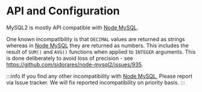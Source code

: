 # API and Configuration

MySQL2 is mostly API compatible with [Node MySQL][node-mysql].

One known incompatibility is that `DECIMAL` values are returned as strings whereas in [Node MySQL][node-mysql] they are returned as numbers. This includes the result of `SUM()` and `AVG()` functions when applied to `INTEGER` arguments. This is done deliberately to avoid loss of precision - see https://github.com/sidorares/node-mysql2/issues/935.

:::info
If you find any other incompatibility with [Node MySQL][node-mysql], Please report via Issue tracker. We will fix reported incompatibility on priority basis.
:::

[node-mysql]: https://github.com/mysqljs/mysql
